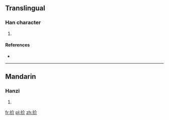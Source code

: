 ==Translingual==

===Han character===
{{Han char|rn=64|rad=手|as=04|sn=7|four=5802<sub>0</sub>|canj=手人中中 (QOLL)|ids=⿰[[扌]][[介]]}}

# {{defn|Han|sort=手04}}

====References====
* {{Han ref|kx=0419.030|dkj=11838|dj=0765.250|hdz=31840.030|uh=6274|ud=25204|bh=CAF6|bd=51958}}

----

==Mandarin==

===Hanzi===
{{cmn-hanzi|pin=[[jiá]] ([[jia2]]), [[pú]] ([[pu2]])|wg=chia<sup>2</sup>, p'u<sup>2</sup>}}

# {{defn|lang=cmn|sort=手04}}

[[fr:扴]]
[[pl:扴]]
[[zh:扴]]